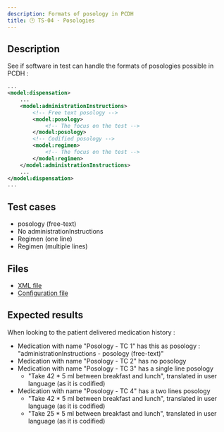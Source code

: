 ```yaml
---
description: Formats of posology in PCDH
title: 🕑 TS-04 - Posologies
---
```


## Description

See if software in test can handle the formats of posologies possible in PCDH : 

```xml title="Example"
...
<model:dispensation>
    ...
    <model:administrationInstructions>
        <!-- Free text posology -->
        <model:posology>
            <!-- The focus on the test -->
        </model:posology>
        <!-- Codified posology -->
        <model:regimen>
            <!-- The focus on the test -->
        </model:regimen>
    </model:administrationInstructions>
    ...
</model:dispensation>
...
```

## Test cases

- posology (free-text)
- No administrationInstructions
- Regimen (one line)
- Regimen (multiple lines)

## Files

- [XML file](https://github.com/smals-jy/KMEHR-tests/blob/main/output/pcdh/TS-04-posology-formats.xml)
- [Configuration file](https://github.com/smals-jy/KMEHR-tests/blob/main/configurations/pcdh/TS-04-posology-formats.ts)

## Expected results 

When looking to the patient delivered medication history : 
- Medication with name "Posology - TC 1" has this as posology : "administrationInstructions - posology (free-text)"
- Medication with name "Posology - TC 2" has no posology
- Medication with name "Posology - TC 3" has a single line posology
  - "Take 42 * 5 ml	between breakfast and lunch", translated in user language (as it is codified)
- Medication with name "Posology - TC 4" has a two lines posology
  - "Take 42 * 5 ml	 between breakfast and lunch", translated in user language (as it is codified)
  - "Take 25 * 5 ml between breakfast and lunch", translated in user language (as it is codified)
